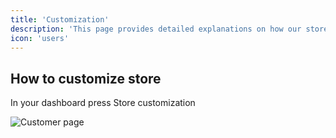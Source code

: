 ```yaml
---
title: 'Customization'
description: 'This page provides detailed explanations on how our store customization work.'
icon: 'users'
---
```


## How to customize store
In your dashboard press Store customization

<img
  className="block"
  src="/images/customization.png"
  alt="Customer page"
/>